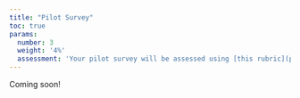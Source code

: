 ```yaml
---
title: "Pilot Survey"
toc: true
params:
  number: 3
  weight: '4%'
  assessment: 'Your pilot survey will be assessed using [this rubric](project/pilot_survey/rubric.html){target="_blank"}.'
---
```


Coming soon!
